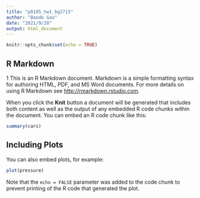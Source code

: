 ```yaml
---
title: "p8105_hw1_bg2715"
author: "Baode Gao"
date: "2021/9/28"
output: html_document
---
```


```r
knitr::opts_chunk$set(echo = TRUE)
```

## R Markdown
1
This is an R Markdown document. Markdown is a simple formatting syntax for authoring HTML, PDF, and MS Word documents. For more details on using R Markdown see <http://rmarkdown.rstudio.com>.

When you click the **Knit** button a document will be generated that includes both content as well as the output of any embedded R code chunks within the document. You can embed an R code chunk like this:

```r
summary(cars)
```

## Including Plots

You can also embed plots, for example:

```r
plot(pressure)
```

Note that the `echo = FALSE` parameter was added to the code chunk to prevent printing of the R code that generated the plot.
